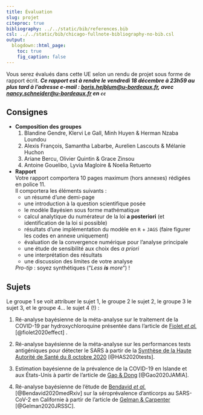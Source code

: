 ```yaml
---
title: Évaluation
slug: projet
citeproc: true
bibliography: ../../static/bib/references.bib
csl: ../../static/bib/chicago-fullnote-bibliography-no-bib.csl
output:
  blogdown::html_page:
    toc: true
    fig_caption: false
---
```



Vous serez évalués dans cette UE selon un rendu de projet sous forme de rapport écrit. ***Ce rapport est à rendre le vendredi 18 décembre à 23h59 au plus tard à l'adresse e-mail : [boris.hejblum@u-bordeaux.fr](mailto:boris.hejblum@u-bordeaux.fr), avec [nancy.schneider@u-bordeaux.fr](mailto:nancy.schneider@u-bordeaux.fr) en `cc`***


## Consignes

 - **Composition des groupes**
    1. Blandine Gendre, Klervi Le Gall, Minh Huyen & Herman Nzaba Loundou
    2. Alexis François, Samantha Labarbe, Aurelien Lascouts & Mélanie Huchon
    3. Ariane Bercu, Olivier Quintin & Grace Zinsou 
    4. Antoine Gouelibo, Lyvia Magloire & Noelia Retuerto
 
 - **Rapport**  
    Votre rapport comportera 10 pages maximum (hors annexes) rédigées en police 11.  
    Il comportera les éléments suivants :
    - un résumé d'une demi-page
    - une introduction à la question scientifique posée
    - le modèle Bayésien sous forme mathématique
    - calcul analytique du numérateur de la loi **a posteriori** (et identification de la loi si possible)
    - résultats d'une implémentation du modèle en `R` + `JAGS` (faire figurer les codes en annexe uniquement)
    - évaluation de la convergence numérique pour l'analyse principale
    - une étude de sensibilité aux choix des *a priori*
    - une interprétation des résultats
    - une discussion des limites de votre analyse
    
    *Pro-tip* : soyez synthétiques ("*Less **is** more*") !
    

## Sujets

Le groupe 1 se voit attribuer le sujet 1, le groupe 2 le sujet 2, le groupe 3 le sujet 3, et le groupe 4... le sujet 4 (!) :

 1. Ré-analyse bayésienne de la méta-analyse sur le traitement de la COVID-19 par hydroxychloroquine présentée dans l'article de [Fiolet *et al.*](/readings/Fiolet2020CMI.pdf) [@fiolet2020effect] .
 
 
 2. Ré-analyse bayésienne de la méta-analyse sur les performances tests antigéniques pour détecter le SARS à partir de la [Synthèse de la Haute Autorité de Santé du 8 octobre 2020](/readings/syntheseHAS_tests_antigeniques.pdf) [@HAS2020tests].
 
 
 3. Estimation bayésienne de la prévalence de la COVID-19 en Islande et aux États-Unis à partir de l'article de [Gao & Dong](/readings/Gao2020JAMIA.pdf) [@Gao2020JAMIA].

 
 4. Ré-analyse bayésienne de l'étude de [Bendavid *et al.*](/readings/Gelman2020JRSSC.pdf) [@Bendavid2020medRxiv] sur la séroprévalence d'anticorps au SARS-CoV-2 en Californie à partir de l'article de [Gelman & Carpenter](/readings/Gelman2020JRSSC.pdf) [@Gelman2020JRSSC].
 
 